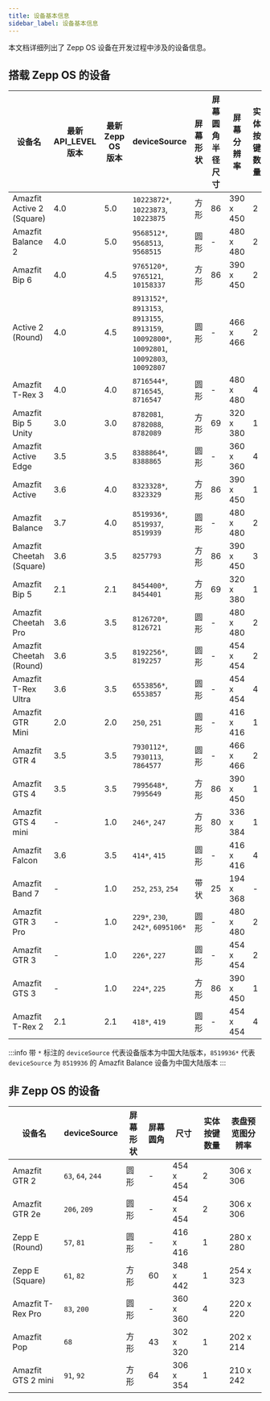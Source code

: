 ```yaml
---
title: 设备基本信息
sidebar_label: 设备基本信息
---
```


本文档详细列出了 Zepp OS 设备在开发过程中涉及的设备信息。

## 搭载 Zepp OS 的设备

| 设备名                   | 最新 API_LEVEL 版本 | 最新 Zepp OS 版本 | deviceSource                                                                          | 屏幕形状 | 屏幕圆角半径尺寸 | 屏幕分辨率 | 实体按键数量 | 表盘预览图分辨率 | 支持副屏应用 |
| ------------------------ | ------------------- | ----------------- | ------------------------------------------------------------------------------------- | -------- | ---------------- | ---------- | ------------ | ---------------- | ------------ |
| Amazfit Active 2 (Square)        | 4.0                 | 5.0               | `10223872*`, `10223873`, `10223875`                                                        | 方形     | 86               | 390 x 450  | 2            | 266 x 307        | 是           |
| Amazfit Balance 2        | 4.0                 | 5.0               | `9568512*`, `9568513`, `9568515`                                                        | 圆形     | -                | 480 x 480  | 2            | 324 x 324        | 是           |
| Amazfit Bip 6            | 4.0                 | 4.5               | `9765120*`, `9765121`, `10158337`                                                       | 方形     | 86               | 390 x 450  | 2            | 266 x 307        | 是           |
| Active 2 (Round)         | 4.0                 | 4.5               | `8913152*`, `8913153`, `8913155`, `8913159`, `10092800*`, `10092801`, `10092803`, `10092807` | 圆形     | -                | 466 x 466  | 2            | 314 x 314        | 是           |
| Amazfit T-Rex 3          | 4.0                 | 4.0               | `8716544*`, `8716545`, `8716547`                                                        | 圆形     | -                | 480 x 480  | 4            | 324 x 324        | 否           |
| Amazfit Bip 5 Unity      | 3.0                 | 3.0               | `8782081`, `8782088`, `8782089`                                                         | 方形     | 69               | 320 x 380  | 1            | 200 x 238        | 是           |
| Amazfit Active Edge      | 3.5                 | 3.5               | `8388864*`, `8388865`                                                                  | 圆形     | -                | 360 x 360  | 4            | 243 x 243        | 否           |
| Amazfit Active           | 3.6                 | 4.0               | `8323328*`, `8323329`                                                                  | 方形     | 86               | 390 x 450  | 1            | 266 x 307        | 是           |
| Amazfit Balance          | 3.7                 | 4.0               | `8519936*`, `8519937`, `8519939`                                                        | 圆形     | -                | 480 x 480  | 2            | 324 x 324        | 是           |
| Amazfit Cheetah (Square) | 3.6                 | 3.5               | `8257793`                                                                             | 方形     | 86               | 390 x 450  | 3            | 266 x 307        | 否           |
| Amazfit Bip 5            | 2.1                 | 2.1               | `8454400*`, `8454401`                                                                  | 方形     | 69               | 320 x 380  | 1            | 200 x 238        | 是           |
| Amazfit Cheetah Pro      | 3.6                 | 3.5               | `8126720*`, `8126721`                                                                  | 圆形     | -                | 480 x 480  | 2            | 324 x 324        | 否           |
| Amazfit Cheetah (Round)  | 3.6                 | 3.5               | `8192256*`, `8192257`                                                                  | 圆形     | -                | 454 x 454  | 2            | 306 x 306        | 否           |
| Amazfit T-Rex Ultra      | 3.6                 | 3.5               | `6553856*`, `6553857`                                                                  | 圆形     | -                | 454 x 454  | 4            | 306 x 306        | 否           |
| Amazfit GTR Mini         | 2.0                 | 2.0               | `250`, `251`                                                                           | 圆形     | -                | 416 x 416  | 1            | 280 x 280        | 是           |
| Amazfit GTR 4            | 3.5                 | 3.5               | `7930112*`, `7930113`, `7864577`                                                        | 圆形     | -                | 466 x 466  | 2            | 314 x 314        | 是           |
| Amazfit GTS 4            | 3.5                 | 3.5               | `7995648*`, `7995649`                                                                  | 方形     | 86               | 390 x 450  | 1            | 266 x 307        | 是           |
| Amazfit GTS 4 mini       | -                   | 1.0               | `246*`, `247`                                                                          | 方形     | 80               | 336 x 384  | 1            | 228 x 260        | 否           |
| Amazfit Falcon           | 3.6                 | 3.5               | `414*`, `415`                                                                          | 圆形     | -                | 416 x 416  | 4            | 280 x 280        | 否           |
| Amazfit Band 7           | -                   | 1.0               | `252`, `253`, `254`                                                                     | 带状     | 25               | 194 x 368  | -            | 152 x 288        | -            |
| Amazfit GTR 3 Pro        | -                   | 1.0               | `229*`, `230`, `242*`, `6095106*`                                                        | 圆形     | -                | 480 x 480  | 2            | 324 x 324        | -            |
| Amazfit GTR 3            | -                   | 1.0               | `226*`, `227`                                                                          | 圆形     | -                | 454 x 454  | 2            | 306 x 306        | -            |
| Amazfit GTS 3            | -                   | 1.0               | `224*`, `225`                                                                          | 方形     | 86               | 390 x 450  | 1            | 266 x 307        | -            |
| Amazfit T-Rex 2          | 2.1                 | 2.1               | `418*`, `419`                                                                          | 圆形     | -                | 454 x 454  | 4            | 306 x 306        | 否           |

:::info
带 `*` 标注的 `deviceSource` 代表设备版本为中国大陆版本，`8519936*` 代表 `deviceSource` 为 `8519936` 的 Amazfit Balance 设备为中国大陆版本
:::

## 非 Zepp OS 的设备

| 设备名             | deviceSource    | 屏幕形状 | 屏幕圆角 | 尺寸      | 实体按键数量 | 表盘预览图分辨率 |
| ------------------ | --------------- | -------- | -------- | --------- | ------------ | ---------------- |
| Amazfit GTR 2      | `63`, `64`, `244` | 圆形     | -        | 454 x 454 | 2            | 306 x 306        |
| Amazfit GTR 2e     | `206`, `209`     | 圆形     | -        | 454 x 454 | 2            | 306 x 306        |
| Zepp E (Round)     | `57`, `81`       | 圆形     | -        | 416 x 416 | 1            | 280 x 280        |
| Zepp E (Square)    | `61`, `82`       | 方形     | 60       | 348 x 442 | 1            | 254 x 323        |
| Amazfit T-Rex Pro  | `83`, `200`      | 圆形     | -        | 360 x 360 | 4            | 220 x 220        |
| Amazfit Pop        | `68`            | 方形     | 43       | 302 x 320 | 1            | 202 x 214        |
| Amazfit GTS 2 mini | `91`, `92`       | 方形     | 64       | 306 x 354 | 1            | 210 x 242        |
